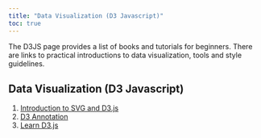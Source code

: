 ```yaml
---
title: "Data Visualization (D3 Javascript)"
toc: true
---
```


The D3JS page provides a list of books and tutorials for beginners. There are links to practical introductions to data visualization, tools and style guidelines.

## Data Visualization (D3 Javascript)

1)  [Introduction to SVG and D3.js](https://observablehq.com/@sxywu/introduction-to-svg-and-d3-js)
2)  [D3 Annotation](https://d3-annotation.susielu.com/)
3) [Learn D3.js](https://www.tutorialsteacher.com/d3js)
